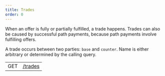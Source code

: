 ```yaml
---
title: Trades
order: 0
---
```



When an offer is fully or partially fulfilled, a trade happens. Trades can also be caused by successful path payments, because path payments involve fulfilling offers.

A trade occurs between two parties: `base` and `counter`. Name is either arbitrary or determined by the calling query.

<EndpointsTable title="Endpoints">

|     |                                         |
| --- | --------------------------------------- |
| GET | [/trades](../../get-all-trades.api.mdx) |

</EndpointsTable>
